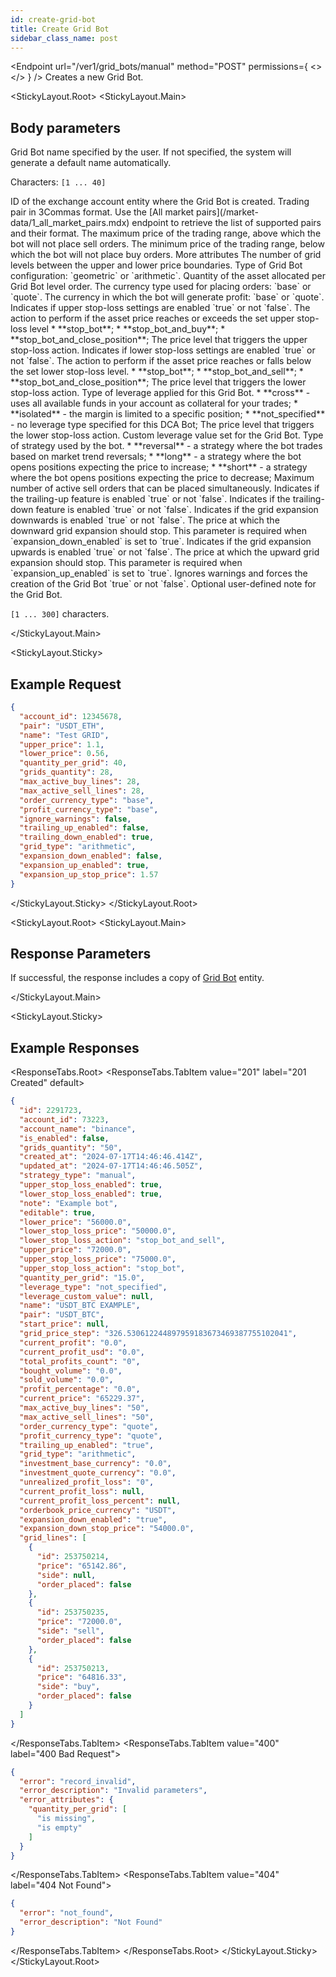 ```yaml
---
id: create-grid-bot
title: Create Grid Bot
sidebar_class_name: post
---
```


<Endpoint
  url="/ver1/grid_bots/manual"
  method="POST"
  permissions={
    <>
      <Permission title="Permission" description="BOTS_WRITE" />
      <Permission title="Security" description="SIGNED" />
    </>
  }
/>
Creates a new Grid Bot.

<Separator />

<StickyLayout.Root>
   <StickyLayout.Main>

## Body parameters

<ApiParam name='name' type='integer' id="name" required>
   Grid Bot name specified by the user. If not specified, the system will generate a default name automatically.

   Characters: `[1 ... 40]`
</ApiParam>

<ApiParam name='account_id' type='integer' id="account_id" required>
   ID of the exchange account entity where the Grid Bot is created.
</ApiParam>   

<ApiParam name='pair' type='string' id="pair" required>
   Trading pair in 3Commas format. Use the [All market pairs](/market-data/1_all_market_pairs.mdx) endpoint to retrieve the list of supported pairs and their format.
</ApiParam>

<ApiParam name='upper_price' type='number' id="upper_price" required>
   The maximum price of the trading range, above which the bot will not place sell orders.
</ApiParam>

<ApiParam name="lower_price" type="string" id="lower_price" required>
  The minimum price of the trading range, below which the bot will not place buy orders.
</ApiParam>


<CollapseAll>
<CollapseAllHeading> More attributes <CollapseAllButton /> </CollapseAllHeading>

<CollapsibleApiParam name="grids_quantity" type="number" id="grids_quantity" required>
  The number of grid levels between the upper and lower price boundaries.
</CollapsibleApiParam>   

<CollapsibleApiParam name="grid_type" type="string" id="grid_type">
  Type of Grid Bot configuration: `geometric` or `arithmetic`.
</CollapsibleApiParam>

<CollapsibleApiParam name="quantity_per_grid" type="number" id="quantity_per_grid" required>
  Quantity of the asset allocated per Grid Bot level order.
</CollapsibleApiParam>
   
<CollapsibleApiParam name="order_currency_type" type="string" id="order_currency_type">
  The currency type used for placing orders: `base` or `quote`.
</CollapsibleApiParam>

<CollapsibleApiParam name="profit_currency_type" type="string" id="profit_currency_type">
  The currency in which the bot will generate profit: `base` or `quote`.
</CollapsibleApiParam>

<CollapsibleApiParam name="upper_stop_loss_enabled" type="boolean" id="upper_stop_loss_enabled">
  Indicates if upper stop-loss settings are enabled `true` or not `false`.
</CollapsibleApiParam>

<CollapsibleApiParam name="upper_stop_loss_action" type="string" id="upper_stop_loss_action">
  The action to perform if the asset price reaches or exceeds the set upper stop-loss level
  <CollapsibleNestedParams openName="Hide allowed values" collapsedName="Show allowed values">
      * **stop_bot**;
      * **stop_bot_and_buy**;
      * **stop_bot_and_close_position**;
     </CollapsibleNestedParams>
</CollapsibleApiParam>
   
<CollapsibleApiParam name="upper_stop_loss_price" type="number" id="upper_stop_loss_price">
  The price level that triggers the upper stop-loss action.
</CollapsibleApiParam> 

<CollapsibleApiParam name="lower_stop_loss_enabled" type="boolean" id="lower_stop_loss_enabled">
   Indicates if lower stop-loss settings are enabled `true` or not `false`.
</CollapsibleApiParam>

<CollapsibleApiParam name="lower_stop_loss_action" type="string" id="lower_stop_loss_action">
   The action to perform if the asset price reaches or falls below the set lower stop-loss level.
   <CollapsibleNestedParams openName="Hide allowed values" collapsedName="Show allowed values">
      * **stop_bot**;
      * **stop_bot_and_sell**;
      * **stop_bot_and_close_position**;
     </CollapsibleNestedParams>
</CollapsibleApiParam>

<CollapsibleApiParam name="lower_stop_loss_price" type="number" id="lower_stop_loss_price">
   The price level that triggers the lower stop-loss action.
</CollapsibleApiParam>

<CollapsibleApiParam name="leverage_type" type="string" id="leverage_type">
Type of leverage applied for this Grid Bot.
    <CollapsibleNestedParams openName="Hide allowed values" collapsedName="Show allowed values">
      * **cross** - uses all available funds in your account as collateral for your trades;
      * **isolated** - the margin is limited to a specific position;
      * **not_specified** - no leverage type specified for this DCA Bot;
   </CollapsibleNestedParams>
</CollapsibleApiParam>

<CollapsibleApiParam name="lower_stop_loss_price" type="number" id="lower_stop_loss_price">
   The price level that triggers the lower stop-loss action.
</CollapsibleApiParam>

<CollapsibleApiParam name="leverage_custom_value" type="number" id="leverage_custom_value">
   Custom leverage value set for the Grid Bot.
</CollapsibleApiParam>

<CollapsibleApiParam name="mode" type="string" id="mode">
   Type of strategy used by the bot.
    <CollapsibleNestedParams openName="Hide allowed values" collapsedName="Show allowed values">
      * **reversal** - a strategy where the bot trades based on market trend reversals;
      * **long** - a strategy where the bot opens positions expecting the price to increase;
      * **short** - a strategy where the bot opens positions expecting the price to decrease;
   </CollapsibleNestedParams>
</CollapsibleApiParam>

<CollapsibleApiParam name="max_active_sell_lines" type="integer" id="max_active_sell_lines">
   Maximum number of active sell orders that can be placed simultaneously.
</CollapsibleApiParam>

<CollapsibleApiParam name="trailing_up_enabled" type="boolean" id="trailing_up_enabled">
   Indicates if the trailing-up feature is enabled `true` or not `false`.
</CollapsibleApiParam>

<CollapsibleApiParam name="trailing_down_enabled" type="boolean" id="trailing_down_enabled">
   Indicates if the trailing-down feature is enabled `true` or not `false`.
</CollapsibleApiParam>

<CollapsibleApiParam name="expansion_down_enabled" type="boolean" id="expansion_down_enabled">
   Indicates if the grid expansion downwards is enabled `true` or not `false`.
</CollapsibleApiParam>

<CollapsibleApiParam name="expansion_down_stop_price" type="number" id="expansion_down_stop_price" required>
   The price at which the downward grid expansion should stop.
   This parameter is required when `expansion_down_enabled` is set to `true`.
</CollapsibleApiParam>

<CollapsibleApiParam name="expansion_up_enabled" type="boolean" id="expansion_up_stop_price">
   Indicates if the grid expansion upwards is enabled `true` or not `false`.
</CollapsibleApiParam>  

<CollapsibleApiParam name="expansion_up_stop_price" type="boolean" id="expansion_up_stop_price" required>
   The price at which the upward grid expansion should stop.
   This parameter is required when `expansion_up_enabled` is set to `true`.
</CollapsibleApiParam>

<CollapsibleApiParam name="ignore_warnings" type="boolean" id="ignore_warnings">
   Ignores warnings and forces the creation of the Grid Bot `true` or not `false`.
</CollapsibleApiParam>
   
<CollapsibleApiParam name="note" type="string" id="note">
   Optional user-defined note for the Grid Bot.

  `[1 ... 300]` characters.
</CollapsibleApiParam>
</CollapseAll>

</StickyLayout.Main>


<StickyLayout.Sticky>

## Example Request

```json title="POST /ver1/grid_bots/manual"
{
  "account_id": 12345678,
  "pair": "USDT_ETH",
  "name": "Test GRID",
  "upper_price": 1.1,
  "lower_price": 0.56,
  "quantity_per_grid": 40,
  "grids_quantity": 28,
  "max_active_buy_lines": 28,
  "max_active_sell_lines": 28,
  "order_currency_type": "base",
  "profit_currency_type": "base",
  "ignore_warnings": false,
  "trailing_up_enabled": false,
  "trailing_down_enabled": true,
  "grid_type": "arithmetic",
  "expansion_down_enabled": false,
  "expansion_up_enabled": true,
  "expansion_up_stop_price": 1.57
}
```
</StickyLayout.Sticky>
</StickyLayout.Root>

<StickyLayout.Root>
<StickyLayout.Main>

## Response Parameters

If successful, the response includes a copy of [Grid Bot](/grid-bot/0_grid_bot_entity.mdx) entity.

</StickyLayout.Main>

<StickyLayout.Sticky>
## Example Responses

<ResponseTabs.Root>
<ResponseTabs.TabItem value="201" label="201 Created" default>

```json
{
  "id": 2291723,
  "account_id": 73223,
  "account_name": "binance",
  "is_enabled": false,
  "grids_quantity": "50",
  "created_at": "2024-07-17T14:46:46.414Z",
  "updated_at": "2024-07-17T14:46:46.505Z",
  "strategy_type": "manual",
  "upper_stop_loss_enabled": true,
  "lower_stop_loss_enabled": true,
  "note": "Example bot",
  "editable": true,
  "lower_price": "56000.0",
  "lower_stop_loss_price": "50000.0",
  "lower_stop_loss_action": "stop_bot_and_sell",
  "upper_price": "72000.0",
  "upper_stop_loss_price": "75000.0",
  "upper_stop_loss_action": "stop_bot",
  "quantity_per_grid": "15.0",
  "leverage_type": "not_specified",
  "leverage_custom_value": null,
  "name": "USDT_BTC EXAMPLE",
  "pair": "USDT_BTC",
  "start_price": null,
  "grid_price_step": "326.530612244897959183673469387755102041",
  "current_profit": "0.0",
  "current_profit_usd": "0.0",
  "total_profits_count": "0",
  "bought_volume": "0.0",
  "sold_volume": "0.0",
  "profit_percentage": "0.0",
  "current_price": "65229.37",
  "max_active_buy_lines": "50",
  "max_active_sell_lines": "50",
  "order_currency_type": "quote",
  "profit_currency_type": "quote",
  "trailing_up_enabled": "true",
  "grid_type": "arithmetic",
  "investment_base_currency": "0.0",
  "investment_quote_currency": "0.0",
  "unrealized_profit_loss": "0",
  "current_profit_loss": null,
  "current_profit_loss_percent": null,
  "orderbook_price_currency": "USDT",
  "expansion_down_enabled": "true",
  "expansion_down_stop_price": "54000.0",
  "grid_lines": [
    {
      "id": 253750214,
      "price": "65142.86",
      "side": null,
      "order_placed": false
    },
    {
      "id": 253750235,
      "price": "72000.0",
      "side": "sell",
      "order_placed": false
    },
    {
      "id": 253750213,
      "price": "64816.33",
      "side": "buy",
      "order_placed": false
    }
  ]
}
```
</ResponseTabs.TabItem>
<ResponseTabs.TabItem value="400" label="400 Bad Request">

```json
{
  "error": "record_invalid",
  "error_description": "Invalid parameters",
  "error_attributes": {
    "quantity_per_grid": [
      "is missing",
      "is empty"
    ]
  }
}
```
</ResponseTabs.TabItem>
<ResponseTabs.TabItem value="404" label="404 Not Found">
```json
{
  "error": "not_found",
  "error_description": "Not Found"
}
```
  </ResponseTabs.TabItem>
  </ResponseTabs.Root>
</StickyLayout.Sticky>
</StickyLayout.Root>